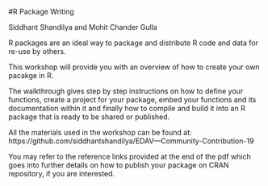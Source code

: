 #R Package Writing

Siddhant Shandilya and Mohit Chander Gulla

R packages are an ideal way to package and distribute R code and data for re-use by others.

This workshop will provide you with an overview of how to create your own pacakge in R. 

The walkthrough gives step by step instructions on how to define your functions, create a project for your package, embed your functions and its documentation within it and finally how to compile and build it into an R package that is ready to be shared or published.

All the materials used in the workshop can be found at: https://github.com/siddhantshandilya/EDAV---Community-Contribution-19

You may refer to the reference links provided at the end of the pdf which goes into further details on how to publish your package on CRAN repository, if you are interested.
